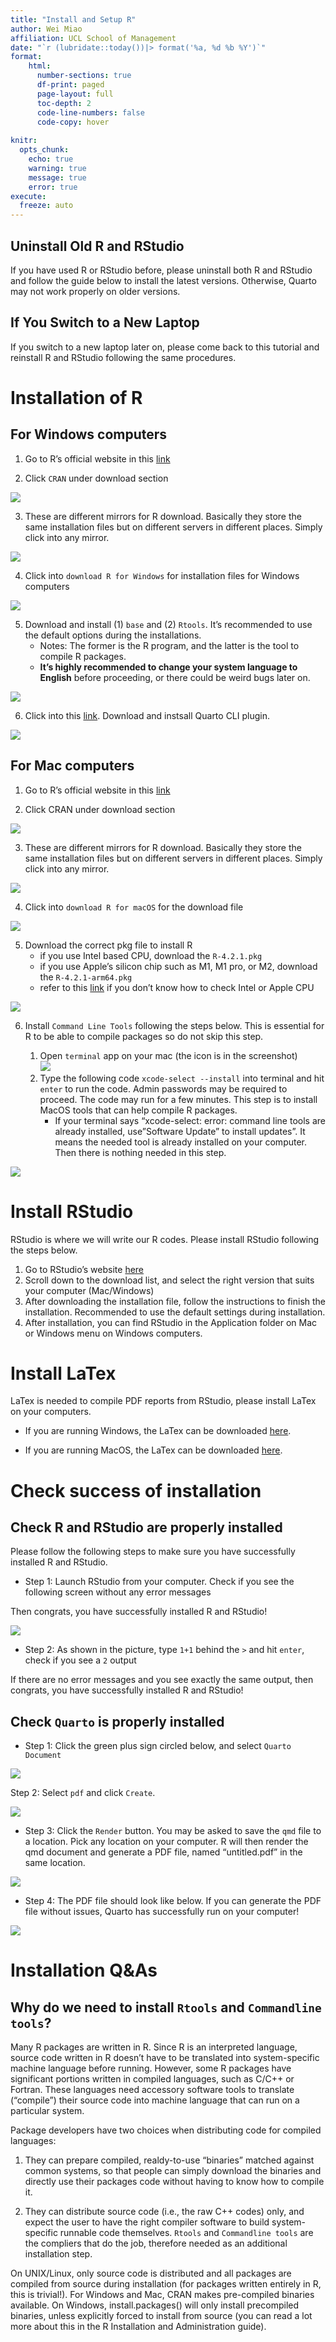 ```yaml
---
title: "Install and Setup R"
author: Wei Miao
affiliation: UCL School of Management
date: "`r (lubridate::today())|> format('%a, %d %b %Y')`"
format:
    html:
      number-sections: true
      df-print: paged
      page-layout: full
      toc-depth: 2
      code-line-numbers: false
      code-copy: hover
      
knitr:
  opts_chunk:
    echo: true
    warning: true
    message: true
    error: true
execute: 
  freeze: auto
---
```


::: callout-important
## Uninstall Old R and RStudio

If you have used R or RStudio before, please uninstall both R and RStudio and follow the guide below to install the latest versions. Otherwise, Quarto may not work properly on older versions.
:::

::: callout-important
## If You Switch to a New Laptop

If you switch to a new laptop later on, please come back to this tutorial and reinstall R and RStudio following the same procedures.

:::

# Installation of R

## For Windows computers

1.  Go to R's official website in this [link](https://www.r-project.org)

2.  Click `CRAN` under download section

![](images/R%20homepage.png)

3.  These are different mirrors for R download. Basically they store the same installation files but on different servers in different places. Simply click into any mirror.

![](images/R%20mirror.png)

4.  Click into `download R for Windows` for installation files for Windows computers

![](images/R%20download.png)

5.  Download and install (1) `base` and (2) `Rtools`. It's recommended to use the default options during the installations.
    -   Notes: The former is the R program, and the latter is the tool to compile R packages.
    -   **It's highly recommended to change your system language to English** before proceeding, or there could be weird bugs later on.

![](images/R%20windows.png)

6.  Click into this [link](https://quarto.org/docs/get-started/). Download and instsall Quarto CLI plugin.

![](images/quarto%20CLI.png)

## For Mac computers

1.  Go to R's official website in this [link](https://www.r-project.org)

2.  Click CRAN under download section

![](images/R%20homepage.png)

3.  These are different mirrors for R download. Basically they store the same installation files but on different servers in different places. Simply click into any mirror.

![](images/R%20mirror.png)

4.  Click into `download R for macOS` for the download file

![](images/R%20download.png)

5.  Download the correct pkg file to install R
    -   if you use Intel based CPU, download the `R-4.2.1.pkg`
    -   if you use Apple's silicon chip such as M1, M1 pro, or M2, download the `R-4.2.1-arm64.pkg`
    -   refer to this [link](https://support.apple.com/en-gb/HT211814) if you don't know how to check Intel or Apple CPU

![](images/R%20macos.png)

6.  Install `Command Line Tools` following the steps below. This is essential for R to be able to compile packages so do not skip this step.

    1.  Open `terminal` app on your mac (the icon is in the screenshot)\
        ![](images/R%20terminal.png)\
    2.  Type the following code `xcode-select --install` into terminal and hit `enter` to run the code. Admin passwords may be required to proceed. The code may run for a few minutes. This step is to install MacOS tools that can help compile R packages.
        -   If your terminal says "xcode-select: error: command line tools are already installed, use"Software Update" to install updates". It means the needed tool is already installed on your computer. Then there is nothing needed in this step.

![](images/R%20commandline%20tools.png)

# Install RStudio  

RStudio is where we will write our R codes. Please install RStudio following the steps below.

1.  Go to RStudio's website [here](https://www.rstudio.com/products/rstudio/download/#download)
2.  Scroll down to the download list, and select the right version that suits your computer (Mac/Windows)
3.  After downloading the installation file, follow the instructions to finish the installation. Recommended to use the default settings during installation.
4.  After installation, you can find RStudio in the Application folder on Mac or Windows menu on Windows computers.

# Install LaTex

LaTex is needed to compile PDF reports from RStudio, please install LaTex on your computers.

-   If you are running Windows, the LaTex can be downloaded [here](https://mirror.ctan.org/systems/texlive/tlnet/install-tl-windows.exe).

-   If you are running MacOS, the LaTex can be downloaded [here](https://tug.org/mactex/mactex-download.html).

# Check success of installation

## Check R and RStudio are properly installed

Please follow the following steps to make sure you have successfully installed R and RStudio.

-   Step 1: Launch RStudio from your computer. Check if you see the following screen without any error messages

Then congrats, you have successfully installed R and RStudio!

![](images/post-installation%20check.png)

-   Step 2: As shown in the picture, type `1+1` behind the `>` and hit `enter`, check if you see a `2` output

If there are no error messages and you see exactly the same output, then congrats, you have successfully installed R and RStudio!

## Check `Quarto` is properly installed

-   Step 1: Click the green plus sign circled below, and select `Quarto Document`

![](images/insert%20quarto.png)

Step 2: Select `pdf` and click `Create`.

![](images/quarto_new%20pdf.png)

-   Step 3: Click the `Render` button. You may be asked to save the `qmd` file to a location. Pick any location on your computer. R will then render the qmd document and generate a PDF file, named "untitled.pdf" in the same location.

![](images/quarto_render.png)

-   Step 4: The PDF file should look like below. If you can generate the PDF file without issues, Quarto has successfully run on your computer!

![](images/quarto_pdf%20rendered.png)

# Installation Q&As

## Why do we need to install `Rtools` and `Commandline tools`?

Many R packages are written in R. Since R is an interpreted language, source code written in R doesn't have to be translated into system-specific machine language before running. However, some R packages have significant portions written in compiled languages, such as C/C++ or Fortran. These languages need accessory software tools to translate ("compile") their source code into machine language that can run on a particular system.

Package developers have two choices when distributing code for compiled languages:

(1) They can prepare compiled, realdy-to-use "binaries" matched against common systems, so that people can simply download the binaries and directly use their packages code without having to know how to compile it.

(2) They can distribute source code (i.e., the raw C++ codes) only, and expect the user to have the right compiler software to build system-specific runnable code themselves. `Rtools` and `Commandline tools` are the compliers that do the job, therefore needed as an additional installation step.

On UNIX/Linux, only source code is distributed and all packages are compiled from source during installation (for packages written entirely in R, this is trivial!). For Windows and Mac, CRAN makes pre-compiled binaries available. On Windows, install.packages() will only install precompiled binaries, unless explicitly forced to install from source (you can read a lot more about this in the R Installation and Administration guide).
